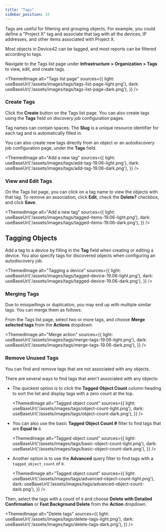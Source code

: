 ```yaml
---
title: "Tags"
sidebar_position: 15
---
```



Tags are useful for filtering and grouping objects. For example, you could define a "Project X" tag and associate that tag with all the devices, IP addresses, and other items associated with Project X.

Most objects in Device42 can be tagged, and most reports can be filtered according to tags.

Navigate to the Tags list page under **Infrastructure > Organization > Tags** to view, edit, and create tags.

<ThemedImage
  alt="Tags list page"
  sources={{
    light: useBaseUrl('/assets/images/tags/tags-list-page-light.png'),
    dark: useBaseUrl('/assets/images/tags/tags-list-page-dark.png'),
  }}
/>

### Create Tags

Click the **Create** button on the Tags list page. You can also create tags using the **Tags** field on discovery job configuration pages. 

Tag names can contain spaces. The **Slug** is a unique resource identifier for each tag and is automatically filled in.

You can also create new tags directly from an object or an autodiscovery job configuration page, under the **Tags** field.

<ThemedImage
  alt="Add a new tag"
  sources={{
    light: useBaseUrl('/assets/images/tags/add-tag-19.06-light.png'),
    dark: useBaseUrl('/assets/images/tags/add-tag-19.06-dark.png'),
  }}
/>

### View and Edit Tags

On the Tags list page, you can click on a tag name to view the objects with that tag. To remove an association, click **Edit**, check the **Delete?** checkbox, and click **Save**.

<ThemedImage
  alt="Add a new tag"
  sources={{
    light: useBaseUrl('/assets/images/tags/tagged-items-19.06-light.png'),
    dark: useBaseUrl('/assets/images/tags/tagged-items-19.06-dark.png'),
  }}
/>

## Tagging Objects

Add a tag to a device by filling in the **Tag** field when creating or editing a device. You also specify tags for discovered objects when configuring an autodiscovery job. 

<ThemedImage
  alt="Tagging a device"
  sources={{
    light: useBaseUrl('/assets/images/tags/tagged-device-19.06-light.png'),
    dark: useBaseUrl('/assets/images/tags/tagged-device-19.06-dark.png'),
  }}
/>

### Merging Tags

Due to misspellings or duplication, you may end up with multiple similar tags. You can merge them as follows:

From the Tags list page, select two or more tags, and choose **Merge selected tags** from the **Actions** dropdown.

<ThemedImage
  alt="Merge action"
  sources={{
    light: useBaseUrl('/assets/images/tags/merge-tags-19.06-light.png'),
    dark: useBaseUrl('/assets/images/tags/merge-tags-19.06-dark.png'),
  }}
/>

### Remove Unused Tags

You can find and remove tags that are not associated with any objects.

There are several ways to find tags that aren't associated with any objects: 

- The quickest option is to click the **Tagged Object Count** column heading to sort the list and display tags with a zero count at the top.

  <ThemedImage
    alt="Tagged object count"
    sources={{
      light: useBaseUrl('/assets/images/tags/object-count-light.png'),
      dark: useBaseUrl('/assets/images/tags/object-count-dark.png'),
    }}
  />

- You can also use the basic **Tagged Object Count #** filter to find tags that are **Equal to** `0`.
  
  <ThemedImage
    alt="Tagged object count"
    sources={{
      light: useBaseUrl('/assets/images/tags/basic-object-count-light.png'),
      dark: useBaseUrl('/assets/images/tags/basic-object-count-dark.png'),
    }}
  />

- Another option is to use the **Advanced** query filter to find tags with a `tagged_object_count` of `0`.
  
  <ThemedImage
    alt="Tagged object count"
    sources={{
      light: useBaseUrl('/assets/images/tags/advanced-object-count-light.png'),
      dark: useBaseUrl('/assets/images/tags/advanced-object-count-dark.png'),
    }}
  />

Then, select the tags with a count of `0` and choose **Delete with Detailed Confirmation** or **Fast Background Delete** from the **Action** dropdown.

<ThemedImage
  alt="Delete tags"
  sources={{
    light: useBaseUrl('/assets/images/tags/delete-tags-light.png'),
    dark: useBaseUrl('/assets/images/tags/delete-tags-dark.png'),
  }}
/>
